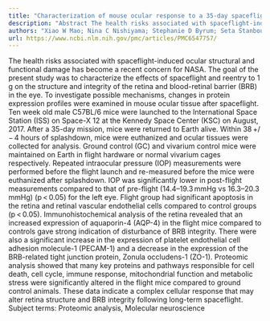 ```yaml
---
title: "Characterization of mouse ocular response to a 35-day spaceflight mission: Evidence of blood-retinal barrier disruption and ocular adaptations"
description: "Abstract The health risks associated with spaceflight-induced ocular structural and functional damage has become a recent concern for NASA. The goal of the present study was to characterize the effect..."
authors: "Xiao W Mao; Nina C Nishiyama; Stephanie D Byrum; Seta Stanbouly; Tamako Jones; Alyson Drew; Vijayalakshmi Sridharan; Marjan Boerma; Alan J Tackett; David Zawieja; Jeffrey S Willey; Michael Delp; Michael J Pecaut"
url: https://www.ncbi.nlm.nih.gov/pmc/articles/PMC6547757/
---
```


The health risks associated with spaceflight-induced ocular structural and functional damage has become a recent concern for NASA. The goal of the present study was to characterize the effects of spaceflight and reentry to 1 g on the structure and integrity of the retina and blood-retinal barrier (BRB) in the eye. To investigate possible mechanisms, changes in protein expression profiles were examined in mouse ocular tissue after spaceflight. Ten week old male C57BL/6 mice were launched to the International Space Station (ISS) on Space-X 12 at the Kennedy Space Center (KSC) on August, 2017. After a 35-day mission, mice were returned to Earth alive. Within 38 +/− 4 hours of splashdown, mice were euthanized and ocular tissues were collected for analysis. Ground control (GC) and vivarium control mice were maintained on Earth in flight hardware or normal vivarium cages respectively. Repeated intraocular pressure (IOP) measurements were performed before the flight launch and re-measured before the mice were euthanized after splashdown. IOP was significantly lower in post-flight measurements compared to that of pre-flight (14.4–19.3 mmHg vs 16.3–20.3 mmHg) (p < 0.05) for the left eye. Flight group had significant apoptosis in the retina and retinal vascular endothelial cells compared to control groups (p < 0.05). Immunohistochemical analysis of the retina revealed that an increased expression of aquaporin-4 (AQP-4) in the flight mice compared to controls gave strong indication of disturbance of BRB integrity. There were also a significant increase in the expression of platelet endothelial cell adhesion molecule-1 (PECAM-1) and a decrease in the expression of the BRB-related tight junction protein, Zonula occludens-1 (ZO-1). Proteomic analysis showed that many key proteins and pathways responsible for cell death, cell cycle, immune response, mitochondrial function and metabolic stress were significantly altered in the flight mice compared to ground control animals. These data indicate a complex cellular response that may alter retina structure and BRB integrity following long-term spaceflight. Subject terms: Proteomic analysis, Molecular neuroscience
